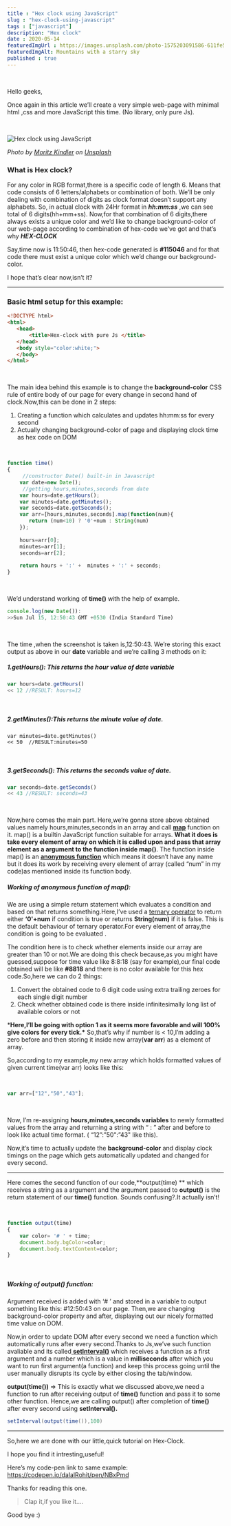 ```yaml
---
title : "Hex clock using JavaScript"
slug : "hex-clock-using-javascript"
tags : ["javascript"]
description: "Hex clock"
date : 2020-05-14
featuredImgUrl : https://images.unsplash.com/photo-1575203091586-611fe505bb0e?ixlib=rb-1.2.1&ixid=eyJhcHBfaWQiOjEyMDd9&auto=format&fit=crop&w=1050&q=80
featuredImgAlt: Mountains with a starry sky
published : true
---
```


<br/>

Hello geeks,

Once again in this article we’ll create a very simple web-page with minimal html ,css and more JavaScript this time. (No library, only pure Js).

<br/>



![Hex clock using JavaScript ](./thumbnail.jpg)

*Photo by [Moritz Kindler](https://unsplash.com/@moritz_photography?utm_source=unsplash&utm_medium=referral&utm_content=creditCopyText) on [Unsplash](https://unsplash.com/s/photos/clock?utm_source=unsplash&utm_medium=referral&utm_content=creditCopyText)*

### What is Hex clock?

For any color in RGB format,there is a specific code of length 6. Means that code consists of 6 letters/alphabets or combination of both. We’ll be only dealing with combination of digits as clock format doesn’t support any alphabets. So, in actual clock with 24Hr format in ***hh:mm:ss*** ,we can see total of 6 digits(hh+mm+ss). Now,for that combination of 6 digits,there always exists a unique color and we’d like to change background-color of our web-page according to combination of hex-code we’ve got and that’s why  ***HEX-CLOCK***

Say,time now is 11:50:46, then hex-code generated is **#115046** and for that code there must exist a unique color which we’d change our background-color.

I hope that’s clear now,isn’t it?

------

### Basic html setup for this example:

```html
<!DOCTYPE html>
<html>
   <head>
       <title>Hex-clock with pure Js </title>
   </head>
   <body style="color:white;">
   </body>
</html>
```

<br/>

The main idea behind this example is to change the **background-color** CSS rule of entire body of our page for every change in second hand of clock.Now,this can be done in 2 steps:



1. Creating a function which calculates and updates hh:mm:ss for every second
2. Actually changing background-color of page and displaying clock time as hex code on DOM



<br/>

```js
function time()
{
     //constructor Date() built-in in Javascript
    var date=new Date();
     //getting hours,minutes,seconds from date
    var hours=date.getHours();
    var minutes=date.getMinutes();
    var seconds=date.getSeconds();
    var arr=[hours,minutes,seconds].map(function(num){
       return (num<10) ? '0'+num : String(num) 
    });
    
    hours=arr[0];
    minutes=arr[1];
    seconds=arr[2];
    
    return hours + ':' +  minutes + ':' + seconds;
}
```

<br/>

We’d understand working of **time()** with the help of example.

```javascript
console.log(new Date()):
>>Sun Jul 15, 12:50:43 GMT +0530 (India Standard Time)
```

<br/>

The time ,when the screenshot is taken is,12:50:43. We’re storing this exact output as above in our **date** variable and we’re calling 3 methods on it:

##### 1.getHours(): This returns the hour value of *date* variable

```javascript
var hours=date.getHours()
<< 12 //RESULT: hours=12
```

<br/>

##### 2.getMinutes():This returns the minute value of  *date.*

```jinja2
var minutes=date.getMinutes()
<< 50  //RESULT:minutes=50
```

<br/>

##### 3.getSeconds(): This returns the seconds value of *date.*

```javascript
var seconds=date.getSeconds()
<< 43 //RESULT: seconds=43
```

<br/>

Now,here comes the main part. Here,we’re gonna store above obtained values namely hours,minutes,seconds in an array and call [**map**](https://developer.mozilla.org/en-US/docs/Web/JavaScript/Reference/Global_Objects/Array/map)  function on it. map() is a builtin JavaScript function suitable for arrays. **What it does is take every element of array on which it is called upon and pass that array element as a argument to the function inside map()**. The function inside map() is an [**anonymous function**](http://helephant.com/2008/08/23/javascript-anonymous-functions/) which means it doesn’t have any name but it does its work by receiving every element of array (called “num” in my code)as mentioned inside its function body.



##### **Working of anonymous function of map():**

We are using a simple return statement which evaluates a condition and based on that returns something.Here,I’ve used a [ternary operator](https://developer.mozilla.org/en-US/docs/Web/JavaScript/Reference/Operators/Conditional_Operator) to return either **‘0'+num** if condition is true or returns **String(num)** if it is false. This is the default behaviour of ternary operator.For every element of array,the condition is going to be evaluated .

The condition here is to check whether elements inside our array are greater than 10 or not.We are doing this check because,as you might have guessed,suppose for time value like 8:8:18 (say for example),our final code obtained will be like **#8818** and there is no color available for this hex code.So,here we can do 2 things:

1. Convert the obtained code to 6 digit code using extra trailing zeroes for each single digit number
2. Check whether obtained code is there inside infinitesimally long list of available colors or not

***Here,I’ll be going with option 1 as it seems more favorable and will 100% give colors for every tick.\*** So,that’s why if number is < 10,I’m adding a zero before and then storing it inside new array(**var arr**) as a element of array.

So,according to my example,my new array which holds formatted values of given current time(var arr) looks like this:

<br/>

```javascript
var arr=["12","50","43"];
```

<br/>

Now, I’m re-assigning **hours,minutes,seconds variables** to newly formatted values from the array and returning a string with “ : ” after and before to look like actual time format. ( “12”:”50":”43" like this).

Now,it’s time to actually update the **background-color** and display clock timings on the page which gets automatically updated and changed for every second.

------

Here comes the second function of our code,**output(time) ** which receives a string as a argument and the argument passed to **output()** is the return statement of our **time()** function. Sounds confusing?.It actually isn’t!

<br/>

```javascript
function output(time)
{
    var color= '# ' + time;
    document.body.bgColor=color;
    document.body.textContent=color;
}
```

<br/>

##### **Working of output() function:**

Argument received is added with ‘# ’ and stored in a variable to output something like this: #12:50:43 on our page. Then,we are changing background-color property and after, displaying out our nicely formatted time value on DOM.

Now,in order to update DOM after every second we need a function which automatically runs after every second.Thanks to Js,we’ve such function avaliable and its called[ **setInterval()**](https://www.w3schools.com/jsref/met_win_setinterval.asp) which receives a function as a first argument and a number which is a value in **milliseconds** after which you want to run first argument(a function) and keep this process going until the user manually disrupts its cycle by either closing the tab/window.

**output(time())** => This is exactly what we discussed above,we need a function to run after receiving output of **time()** function and pass it to some other function. Hence,we are calling output() after completion of **time()** after every second using **setInterval().**

```java
setInterval(output(time()),100)
```

------

So,here we are done with our little,quick tutorial on Hex-Clock.

I hope you find it intresting,useful!

Here’s my code-pen link to same example: https://codepen.io/dalalRohit/pen/NBxPmd

Thanks for reading this one.

> Clap it,if you like it….

Good bye :)